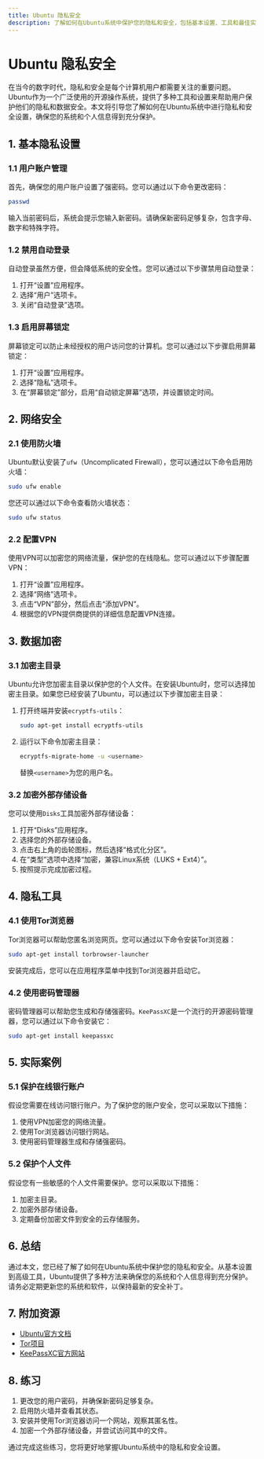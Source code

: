 ```yaml
---
title: Ubuntu 隐私安全
description: 了解如何在Ubuntu系统中保护您的隐私和安全，包括基本设置、工具和最佳实践。
---
```


# Ubuntu 隐私安全

在当今的数字时代，隐私和安全是每个计算机用户都需要关注的重要问题。Ubuntu作为一个广泛使用的开源操作系统，提供了多种工具和设置来帮助用户保护他们的隐私和数据安全。本文将引导您了解如何在Ubuntu系统中进行隐私和安全设置，确保您的系统和个人信息得到充分保护。

## 1. 基本隐私设置

### 1.1 用户账户管理

首先，确保您的用户账户设置了强密码。您可以通过以下命令更改密码：

```bash
passwd
```

输入当前密码后，系统会提示您输入新密码。请确保新密码足够复杂，包含字母、数字和特殊字符。

### 1.2 禁用自动登录

自动登录虽然方便，但会降低系统的安全性。您可以通过以下步骤禁用自动登录：

1. 打开“设置”应用程序。
2. 选择“用户”选项卡。
3. 关闭“自动登录”选项。

### 1.3 启用屏幕锁定

屏幕锁定可以防止未经授权的用户访问您的计算机。您可以通过以下步骤启用屏幕锁定：

1. 打开“设置”应用程序。
2. 选择“隐私”选项卡。
3. 在“屏幕锁定”部分，启用“自动锁定屏幕”选项，并设置锁定时间。

## 2. 网络安全

### 2.1 使用防火墙

Ubuntu默认安装了`ufw`（Uncomplicated Firewall），您可以通过以下命令启用防火墙：

```bash
sudo ufw enable
```

您还可以通过以下命令查看防火墙状态：

```bash
sudo ufw status
```

### 2.2 配置VPN

使用VPN可以加密您的网络流量，保护您的在线隐私。您可以通过以下步骤配置VPN：

1. 打开“设置”应用程序。
2. 选择“网络”选项卡。
3. 点击“VPN”部分，然后点击“添加VPN”。
4. 根据您的VPN提供商提供的详细信息配置VPN连接。

## 3. 数据加密

### 3.1 加密主目录

Ubuntu允许您加密主目录以保护您的个人文件。在安装Ubuntu时，您可以选择加密主目录。如果您已经安装了Ubuntu，可以通过以下步骤加密主目录：

1. 打开终端并安装`ecryptfs-utils`：

   ```bash
   sudo apt-get install ecryptfs-utils
   ```

2. 运行以下命令加密主目录：

   ```bash
   ecryptfs-migrate-home -u <username>
   ```

   替换`<username>`为您的用户名。

### 3.2 加密外部存储设备

您可以使用`Disks`工具加密外部存储设备：

1. 打开“Disks”应用程序。
2. 选择您的外部存储设备。
3. 点击右上角的齿轮图标，然后选择“格式化分区”。
4. 在“类型”选项中选择“加密，兼容Linux系统（LUKS + Ext4）”。
5. 按照提示完成加密过程。

## 4. 隐私工具

### 4.1 使用Tor浏览器

Tor浏览器可以帮助您匿名浏览网页。您可以通过以下命令安装Tor浏览器：

```bash
sudo apt-get install torbrowser-launcher
```

安装完成后，您可以在应用程序菜单中找到Tor浏览器并启动它。

### 4.2 使用密码管理器

密码管理器可以帮助您生成和存储强密码。`KeePassXC`是一个流行的开源密码管理器，您可以通过以下命令安装它：

```bash
sudo apt-get install keepassxc
```

## 5. 实际案例

### 5.1 保护在线银行账户

假设您需要在线访问银行账户。为了保护您的账户安全，您可以采取以下措施：

1. 使用VPN加密您的网络流量。
2. 使用Tor浏览器访问银行网站。
3. 使用密码管理器生成和存储强密码。

### 5.2 保护个人文件

假设您有一些敏感的个人文件需要保护。您可以采取以下措施：

1. 加密主目录。
2. 加密外部存储设备。
3. 定期备份加密文件到安全的云存储服务。

## 6. 总结

通过本文，您已经了解了如何在Ubuntu系统中保护您的隐私和安全。从基本设置到高级工具，Ubuntu提供了多种方法来确保您的系统和个人信息得到充分保护。请务必定期更新您的系统和软件，以保持最新的安全补丁。

## 7. 附加资源

- [Ubuntu官方文档](https://help.ubuntu.com/)
- [Tor项目](https://www.torproject.org/)
- [KeePassXC官方网站](https://keepassxc.org/)

## 8. 练习

1. 更改您的用户密码，并确保新密码足够复杂。
2. 启用防火墙并查看其状态。
3. 安装并使用Tor浏览器访问一个网站，观察其匿名性。
4. 加密一个外部存储设备，并尝试访问其中的文件。

通过完成这些练习，您将更好地掌握Ubuntu系统中的隐私和安全设置。